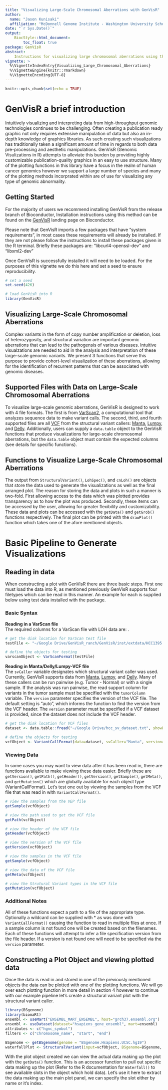 ```yaml
---
title: "Visualizing Large-Scale Chromosomal Aberrations with GenVisR"
author: 
  name: "Jason Kunisaki"
  affiliation: "McDonnell Genome Institute - Washington University School of Medicine"
date: "`r Sys.Date()`"
output:
    BiocStyle::html_document:
        toc_float: true
package: GenVisR
abstract: 
    Instructions for visualizing large chromosomal aberrations using the GenVisR package
vignette: >
  %\VignetteIndexEntry{Visualizing_Large_Chromosomal_Aberrations}
  %\VignetteEngine{knitr::rmarkdown}
  %\VignetteEncoding{UTF-8}
---
```

 
```r
knitr::opts_chunk$set(echo = TRUE)
```

# GenVisR a brief introduction

Intuitively visualizing and interpreting data from high-throughput genomic technologies continues to be challenging. Often creating a publication ready graphic not only requires extensive manipulation of data but also an in-depth knowledge of graphics libraries. As such creating such visualizations has traditionally taken a significant amount of time in regards to both data pre-processing and aesthetic manipulations. GenVisR (Genomic Visulizations in R) attempts to alleviate this burden by providing highly customizable publication-quality graphics in an easy to use structure. Many of the plotting functions in this library have a focus in the realm of human cancer genomics however we support a large number of species and many of the plotting methods incorprated within are of use for visualizing any type of genomic abnormality.

## Getting Started

For the majority of users we recommend installing GenVisR from the release branch of Bioconductor, Installation instructions using this method can be found on the [GenVisR](https://bioconductor.org/packages/GenVisR) landing page on Bioconductor.

Please note that GenVisR imports a few packages that have “system requirements”, in most cases these requirements will already be installed. If they are not please follow the instructions to install these packages given in the R terminal. Briefly these packages are: “libcurl4-openssl-dev” and “libxml2-dev”

Once GenVisR is successfully installed it will need to be loaded. For the purposes of this vignette we do this here and set a seed to ensure reproducibility.

```r
# set a seed
set.seed(426)

# load GenVisR into R
library(GenVisR)
```

## Visualizing Large-Scale Chromosomal Aberrations

Complex variants in the form of copy number amplification or deletion, loss of heterozygosity, and structural variation are important genomic aberrations that can lead to the pathogensis of various diseases. Intuitive visualzations are needed to aid in the analysis and interpretation of these large-scale genomic variants. We present 3 functions that serve this purpose to provide cohort-level visualization of these aberrations, allowing for the identification of recurrent patterns that can be associated with genomic diseases. 

## Supported Files with Data on Large-Scale Chromosomal Aberrations

To visualize large-scale genomic aberrations, GenVisR is designed to work with 4 file formats. The first is from  [VarScan2](http://varscan.sourceforge.net/somatic-calling.html), a computational tool that analyzes sequence data to make variant calls. The second, third, and fourth supported files are all [VCF](https://samtools.github.io/hts-specs/VCFv4.1.pdf) from the structural variant callers: [Manta](https://github.com/Illumina/manta), [Lumpy](https://github.com/arq5x/lumpy-sv), and [Delly](https://github.com/dellytools/delly). Additionally, users can supply a `data.table` object to the GenVisR functions that produce visualizations for large-scale chromosomal aberrations, but the `data.table` object must contain the expected columns (see details for specific functions).

## Functions to Visualize Large-Scale Chromosomal Aberrations
The output from `StructuralVariant()`, `LohSpec()`, and `cnLoh()` are objects that store the data used to generate the visualizations as well as the final arranged plot. The reason for storing the data and plots in such a manner is two-fold. First allowing access to the data which was plotted provides transparency as to how the plot was produced. Secondly, these items can be accessed by the user, allowing for greater flexibility and customizability. These data and plots can be accessed with the `getData()` and `getGrob()` functions respectively. The final plot can be printed with the `drawPlot()` function which takes one of the afore mentioned objects. 

# Basic Pipeline to Generate Visualizations

## Reading in data

When constructing a plot with GenVisR there are three basic steps. First one must load the data into R, as mentioned previously GenVisR supports four filetypes which can be read in this manner. An example for each is supplied below using test data installed with the package. 

### Basic Syntax

**Reading in a VarScan file**<br />
The required columns for a VarScan file with LOH data are: .  
```r
# get the disk location for VarScan test file
testFile <- "~/Google Drive/GenVisR_ranch/GenVisR/inst/extdata/HCC1395.varscan.tsv"

# define the objects for testing
varscanObject <- VarScanFormat(testFile)
```

**Reading in Manta/Delly/Lumpy-VCF file**<br />
The `svCaller` variable designates which structural variant caller was used. Currently, GenVisR supports data from [Manta](https://github.com/Illumina/manta), [Lumpy](https://github.com/arq5x/lumpy-sv), and [Delly](https://github.com/dellytools/delly). Many of these callers can be run pairwise (e.g. Tumor - Normal) or with a single sample. If the analysis was run pairwise, the read support column for variants in the tumor sample must be specified with the `tumorColumn` variable. The `version` parameter specifies the version of the VCF file. The default setting is "auto", which informs the function to find the version from the VCF header. The `version` parameter must be specified if a VCF dataset is provided, since the dataset does not include the VCF header. 
```r
# get the disk location for VCF files 
dataset <- data.table::fread("~/Google Drive/hcc_sv_dataset.txt", showProgress=FALSE)

# define the objects for testing
vcfObject <- VariantCallFormat(data=dataset, svCaller="Manta", version="4.1", paired=TRUE, tumorColumn=11)
```

### Viewing Data

In some cases you may want to view data after it has been read in, there are functions available to make viewing these data easier. Briefly these are `getVersion()`, `getPath()`, `getHeader()`, `getVersion()`, `getSample()`, `getMeta()`, and `getMutation()` which are globally available for each object type (VariantCallFormat). Let's test one out by viewing the samples from the VCF file that was read in with `VariantCallFormat()`.

```r
# view the samples from the VEP file
getSample(vcfObject)

# view the path used to get the VCF file
getPath(vcfObject)

# view the header of the VCF file
getHeader(vcfObject)

# view the version of the VCF file 
getVersion(vcfObject)

# view the samples in the VCF file
getSample(vcfObject)

# view the data of the VCF file
getMeta(vcfObject)

# view the Strutural Variant types in the VCF file
getMutation(vcfObject)
```

### Additional Notes

All of these functions expect a path to a file of the appropriate type. Optionally a wildcard can be supplied with * as was done with `VariantCallFormat()` causing the function to read in multiple files at once. If a sample column is not found one will be created based on the filenames. Each of these functions will attempt to infer a file specification version from the file header. If a version is not found one will need to be specified via the `version` parameter.

## Constructing a Plot Object and viewing plotted data

Once the data is read in and stored in one of the previously mentioned objects the data can be plotted with one of the plotting functions. We will go over each plotting function in more detail in section 4 however to continue with our example pipeline let's create a structural variant plot with the structural variant caller.

```r
library(BSgenome)
library(biomaRt)
ensembl <- useMart("ENSEMBL_MART_ENSEMBL", host="grch37.ensembl.org")
ensembl <- useDataset(dataset="hsapiens_gene_ensembl", mart=ensembl)
attributes <- c("hgnc_symbol")
filters <- c("chromosome_name", "start", "end")

BSgenome <- getBSgenome(genome = "BSgenome.Hsapiens.UCSC.hg19")
waterfallPlot <- StructuralVariant(input=vcfObject, BSgenome=BSgenome, )
```

With the plot object created we can view the actual data making up the plot with the `getData()` function. This is an accessor function to pull out specific data making up the plot (Refer to the R documentation for `Waterfall()` to see available slots in the object which hold data). Let's use it here to extract the data making up the main plot panel, we can specify the slot either by name or it's index.
